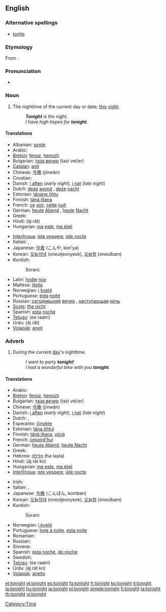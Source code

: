 ==English==

===Alternative spellings===
* [[tonite]]

===Etymology===
From {{etyl|ang}} {{term|toniht|tōniht|lang=ang}}.

===Pronunciation===
* {{audio|en-us-tonight.ogg|Audio (US)}}
*: {{rhymes|aɪt}}

===Noun===
{{en-noun}}

# The nighttime of the current day or date; [[this]] [[night]].
#: '''''Tonight''' is the night.''
#: ''I have high hopes for '''tonight'''.''

====Translations====
{{trans-top|nighttime today}}
* Albanian: [[sonte]]
* Arabic: {{Arab|[[الليلة]]}} {{unicode|(al-léila)}}
* [[Breton]]: [[fenoz]], [[henozh]]
* Bulgarian: [[тази вечер]] (tazi večer)
* [[Catalan]]: [[anit]]
* Chinese: [[今晚]] (jīnwǎn)
* Croatian: {{t-|hr|noćas}}
* Danish: [[i aften]] (''early night''), [[i nat]] (''late night'')
* Dutch: [[deze]] [[avond]] {{m}}, [[deze]] [[nacht]] {{m}}
* Estonian: [[tänane õhtu]]
* Finnish: [[tänä iltana]]
* French: [[ce]] [[soir]], [[cette]] [[nuit]]
* German: [[heute]] [[Abend]] {{m}}, [[heute]] [[Nacht]] {{f}}
* Greek: {{t+|el|απόψε|tr=apópse|sc=Grek}}
* Hindi: {{t-|hi|आज रात|f|sc=Deva|xs=Hindi}} (āj rāt)
* Hungarian: [[ma]] [[este]], [[ma éjjel]]
{{trans-mid}}
* [[Interlingua]]: [[iste vespere]], [[iste nocte]]
* Italian: {{t+|it|stasera}}, {{t-|it|stanotte}}
* Japanese: [[今夜]] (こんや, kon’ya)
* Korean: [[오늘저녁]] (oneuljeonyeok), [[오늘밤]] (oneulbam)
* Kurdish:
*: Sorani: {{t|ku|ئه‌م شه‌و|tr=am shaw|sc=ku-Arab}}
* Latin: [[hodie]] [[nox]]
* Maltese: [[illejla]]
* Norwegian: [[i]] [[kveld]]
* Portuguese: [[esta]] [[noite]]
* Russian: [[сегодняшний]] [[вечер]] {{m}}, [[наступающий|наступающая]] [[ночь]] {{f}}
* [[Scots]]: [[nicht#Scots|the nicht]]
* Spanish: [[esta]] [[noche]]
* [[Telugu]]: {{t|te|ఈ రాత్రి|sc=Telu}} (ee raatri)
* Urdu: {{t-|ur|آج رات|f|sc=ur-Arab|xs=Urdu}} (āj rāt)
* [[Volapük]]: [[aneit]]
{{trans-bottom}}

===Adverb===
{{en-adv|-}}

# During the current [[day]]'s nighttime.
#: ''I want to party '''tonight'''!''
#: ''I had a wonderful time with you '''tonight'''.''

====Translations====
{{trans-top|during today's nighttime}}
* Arabic: {{Arab|[[الليلة]]}} {{unicode|(al-léila)}}
* [[Breton]]: [[fenoz]], [[henozh]]
* Bulgarian: [[тази вечер]] (tazi večer)
* Chinese: [[今晚]] (jīnwǎn)
* Danish: [[i aften]] (''early night''), [[i nat]] (''late night'')
* Dutch: {{t+|nl|vanavond}}, {{t+|nl|vannacht}}
* Esperanto: [[ĉinokte]]
* Estonian: [[täna õhtul]]
* Finnish: [[tänä iltana]], [[yönä]]
* French: [[cesoird'hui]]
* German: [[heute Abend]], [[heute Nacht]]
* Greek: {{t+|el|απόψε|tr=apópse|sc=Grek}}
* Hebrew: [[הלילה]] (ha-layla)
* Hindi: {{t-|hi|आज रात को|sc=Deva|xs=Hindi}} (āj rāt ko)
* Hungarian: [[ma este]], [[ma éjjel]]
* [[Interlingua]]: [[iste vespere]], [[iste nocte]]
{{trans-mid}}
* Irish: {{t-|ga|anocht|xs=Irish}}
* Italian: {{t+|it|stasera}}, {{t-|it|stanotte}}
* Japanese: [[今晩]] (こんばん, komban)
* Korean: [[오늘저녁]] (oneuljeonyeok), [[오늘밤]] (oneulbam)
* Kurdish:
*: Sorani: {{t|ku|ئه‌م شه‌و|tr=am shaw|sc=ku-Arab}}
* Norwegian: [[i kveld]]
* Portuguese: [[hoje à noite]], [[esta noite]]
* Romanian: {{t-|ro|deseară}}
* Russian: {{t-|ru|сегодня вечером|tr=sevódnja véčerom|sc=Cyrl}}
* Slovene: {{t+|sl|nocoj}}
* Spanish: [[esta noche]], [[de noche]]
* Swedish: {{t-|sv|i kväll}}
* [[Telugu]]: {{t|te|ఈ రాత్రి|sc=Telu}} (ee raatri)
* Urdu: {{t-|ur|آج رات کو|sc=ur-Arab|xs=Urdu}} (āj rāt ko)
* [[Volapük]]: [[aneito]]
{{trans-bottom}}

[[Category:Time]]

[[et:tonight]]
[[el:tonight]]
[[es:tonight]]
[[fa:tonight]]
[[fr:tonight]]
[[ko:tonight]]
[[it:tonight]]
[[la:tonight]]
[[hu:tonight]]
[[ja:tonight]]
[[pl:tonight]]
[[simple:tonight]]
[[fi:tonight]]
[[ta:tonight]]
[[th:tonight]]
[[vi:tonight]]